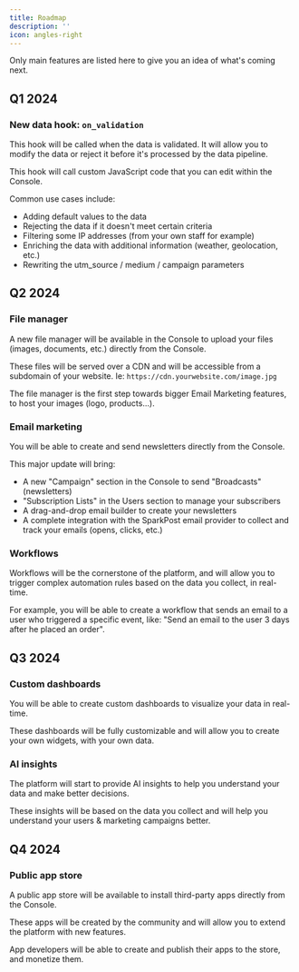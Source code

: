 ```yaml
---
title: Roadmap
description: ''
icon: angles-right
---
```


Only main features are listed here to give you an idea of what's coming next.

## Q1 2024
### New data hook: `on_validation`

This hook will be called when the data is validated. It will allow you to modify the data or reject it before it's processed by the data pipeline.

<Tip>This hook will call custom JavaScript code that you can edit within the Console.</Tip>

Common use cases include:

- Adding default values to the data
- Rejecting the data if it doesn't meet certain criteria
- Filtering some IP addresses (from your own staff for example)
- Enriching the data with additional information (weather, geolocation, etc.)
- Rewriting the utm_source / medium / campaign parameters

## Q2 2024

### File manager

A new file manager will be available in the Console to upload your files (images, documents, etc.) directly from the Console.

<Tip>These files will be served over a CDN and will be accessible from a subdomain of your website. Ie: `https://cdn.yourwebsite.com/image.jpg`</Tip>

The file manager is the first step towards bigger Email Marketing features, to host your images (logo, products...).

### Email marketing

You will be able to create and send newsletters directly from the Console.

This major update will bring:

- A new "Campaign" section in the Console to send "Broadcasts" (newsletters)
- "Subscription Lists" in the Users section to manage your subscribers
- A drag-and-drop email builder to create your newsletters
- A complete integration with the SparkPost email provider to collect and track your emails (opens, clicks, etc.)

### Workflows

Workflows will be the cornerstone of the platform, and will allow you to trigger complex automation rules based on the data you collect, in real-time.

For example, you will be able to create a workflow that sends an email to a user who triggered a specific event, like: "Send an email to the user 3 days after he placed an order".

## Q3 2024

### Custom dashboards

You will be able to create custom dashboards to visualize your data in real-time.

These dashboards will be fully customizable and will allow you to create your own widgets, with your own data.

### AI insights

The platform will start to provide AI insights to help you understand your data and make better decisions.

These insights will be based on the data you collect and will help you understand your users & marketing campaigns better.

## Q4 2024

### Public app store

A public app store will be available to install third-party apps directly from the Console.

These apps will be created by the community and will allow you to extend the platform with new features.

App developers will be able to create and publish their apps to the store, and monetize them.